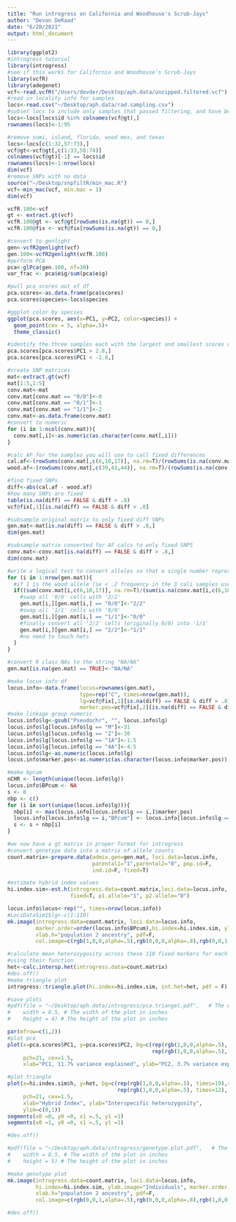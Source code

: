```yaml
---
title: "Run introgress on California and Woodhouse's Scrub-Jays"
author: "Devon DeRaad"
date: "6/20/2021"
output: html_document
---
```


```r
library(ggplot2)
#introgress tutorial
library(introgress)
#see if this works for California and Woodhouse's Scrub-Jays
library(vcfR)
library(adegenet)
vcf<-read.vcfR("/Users/devder/Desktop/aph.data/unzipped.filtered.vcf")
#read in locality info for samples
locs<-read.csv("~/Desktop/aph.data/rad.sampling.csv")
#subset locs to include only samples that passed filtering, and have been retained in the vcf
locs<-locs[locs$id %in% colnames(vcf@gt),]
rownames(locs)<-1:95
```

```r
#remove sumi, island, florida, wood mex, and texas
locs<-locs[c(1:32,57:73),]
vcf@gt<-vcf@gt[,c(1:33,58:74)]
colnames(vcf@gt)[-1] == locs$id
rownames(locs)<-1:nrow(locs)
dim(vcf)
#remove SNPs with no data
source("~/Desktop/snpfiltR/min_mac.R")
vcf<-min_mac(vcf, min.mac = 1)
dim(vcf)

vcfR.100<-vcf
gt <- extract.gt(vcf)
vcfR.100@gt <- vcf@gt[rowSums(is.na(gt)) == 0,]
vcfR.100@fix <- vcf@fix[rowSums(is.na(gt)) == 0,]

#convert to genlight
gen<-vcfR2genlight(vcf)
gen.100<-vcfR2genlight(vcfR.100)
#perform PCA
pca<-glPca(gen.100, nf=30)
var_frac <- pca$eig/sum(pca$eig)

#pull pca scores out of df
pca.scores<-as.data.frame(pca$scores)
pca.scores$species<-locs$species

#ggplot color by species
ggplot(pca.scores, aes(x=PC1, y=PC2, color=species)) +
  geom_point(cex = 5, alpha=.5)+
  theme_classic()
```

```r
#identify the three samples each with the largest and smallest scores on PC1 to use to call fixed differences
pca.scores[pca.scores$PC1 > 2.8,]
pca.scores[pca.scores$PC1 < -1.8,]

#create SNP matrices
mat<-extract.gt(vcf)
mat[1:5,1:5]
conv.mat<-mat
conv.mat[conv.mat == "0/0"]<-0
conv.mat[conv.mat == "0/1"]<-1
conv.mat[conv.mat == "1/1"]<-2
conv.mat<-as.data.frame(conv.mat)
#convert to numeric
for (i in 1:ncol(conv.mat)){
  conv.mat[,i]<-as.numeric(as.character(conv.mat[,i]))
}

#calc AF for the samples you will use to call fixed differences
cal.af<-(rowSums(conv.mat[,c(6,10,17)], na.rm=T)/(rowSums(is.na(conv.mat[,c(6,10,17)]) == FALSE)))/2
wood.af<-(rowSums(conv.mat[,c(39,41,44)], na.rm=T)/(rowSums(is.na(conv.mat[,c(39,41,44)]) == FALSE)))/2

#find fixed SNPs
diff<-abs(cal.af - wood.af)
#how many SNPs are fixed
table(is.na(diff) == FALSE & diff > .8)
vcf@fix[,1][is.na(diff) == FALSE & diff > .8]

#subsample original matrix to only fixed diff SNPs
gen.mat<-mat[is.na(diff) == FALSE & diff > .8,]
dim(gen.mat)

#subsample matrix converted for AF calcs to only fixed SNPS
conv.mat<-conv.mat[is.na(diff) == FALSE & diff > .8,]
dim(conv.mat)

#write a logical test to convert alleles so that a single number represents one parental ancestry
for (i in 1:nrow(gen.mat)){
  #if 1 is the wood allele (ie < .2 frequency in the 3 cali samples used for identifying informative SNPs)
  if((sum(conv.mat[i,c(6,10,17)], na.rm=T)/(sum(is.na(conv.mat[i,c(6,10,17)]) == FALSE)))/2 < .2){
    #swap all '0/0' cells with '2/2'
    gen.mat[i,][gen.mat[i,] == "0/0"]<-"2/2"
    #swap all '1/1' cells with '0/0'
    gen.mat[i,][gen.mat[i,] == "1/1"]<-"0/0"
    #finally convert all '2/2' cells (originally 0/0) into '1/1'
    gen.mat[i,][gen.mat[i,] == "2/2"]<-"1/1"
    #no need to touch hets
  }
}

#convert R class NAs to the string "NA/NA"
gen.mat[is.na(gen.mat) == TRUE]<-"NA/NA"

#make locus info df
locus.info<-data.frame(locus=rownames(gen.mat),
                       type=rep("C", times=nrow(gen.mat)),
                       lg=vcf@fix[,1][is.na(diff) == FALSE & diff > .8],
                       marker.pos=vcf@fix[,2][is.na(diff) == FALSE & diff > .8])
#make linkage group numeric
locus.info$lg<-gsub("Pseudochr", "", locus.info$lg)
locus.info$lg[locus.info$lg == "M"]<-31
locus.info$lg[locus.info$lg == "Z"]<-30
locus.info$lg[locus.info$lg == "1A"]<-1.5
locus.info$lg[locus.info$lg == "4A"]<-4.5
locus.info$lg<-as.numeric(locus.info$lg)
locus.info$marker.pos<-as.numeric(as.character(locus.info$marker.pos))

#make bpcum
nCHR <- length(unique(locus.info$lg))
locus.info$BPcum <- NA
s <- 0
nbp <- c()
for (i in sort(unique(locus.info$lg))){
  nbp[i] <- max(locus.info[locus.info$lg == i,]$marker.pos)
  locus.info[locus.info$lg == i,"BPcum"] <- locus.info[locus.info$lg == i,"marker.pos"] + s
  s <- s + nbp[i]
}
```


```r
#we now have a gt matrix in proper format for introgress
#convert genotype data into a matrix of allele counts
count.matrix<-prepare.data(admix.gen=gen.mat, loci.data=locus.info,
                           parental1="1",parental2="0", pop.id=F,
                           ind.id=F, fixed=T)

#estimate hybrid index values
hi.index.sim<-est.h(introgress.data=count.matrix,loci.data=locus.info,
                    fixed=T, p1.allele="1", p2.allele="0")

locus.info$locus<-rep("", times=nrow(locus.info))
#LociDataSim1$lg<-c(1:110)
mk.image(introgress.data=count.matrix, loci.data=locus.info,
         marker.order=order(locus.info$BPcum),hi.index=hi.index.sim, ylab.image="Individuals",
         xlab.h="population 2 ancestry", pdf=F,
         col.image=c(rgb(1,0,0,alpha=.5),rgb(0,0,0,alpha=.8),rgb(0,0,1,alpha=.5)))
```

```r
#calculate mean heterozygosity across these 110 fixed markers for each sample
#using their function
het<-calc.intersp.het(introgress.data=count.matrix)
#dev.off()
#make triangle plot
introgress::triangle.plot(hi.index=hi.index.sim, int.het=het, pdf = F)
```

```r
#save plots
#pdf(file = "~/Desktop/aph.data/introgress/pca.triangel.pdf",   # The directory you want to save the file in
#    width = 8.5, # The width of the plot in inches
#    height = 4) # The height of the plot in inches

par(mfrow=c(1,2))
#plot pca
plot(x=pca.scores$PC1, y=pca.scores$PC2, bg=c(rep(rgb(1,0,0,alpha=.5), times=19),rgb(0,0,1,alpha=.5),
                                              rep(rgb(1,0,0,alpha=.5), times=12), rep(rgb(0,0,1,alpha=.5), times=17)),
     pch=21, cex=1.5,
     xlab="PC1, 11.7% variance explained", ylab="PC2, 3.7% variance explained")

#plot triangle
plot(x=hi.index.sim$h, y=het, bg=c(rep(rgb(1,0,0,alpha=.5), times=19),rgb(0,0,1,alpha=.5),
                                   rep(rgb(1,0,0,alpha=.5), times=12), rep(rgb(0,0,1,alpha=.5), times=17)),
     pch=21, cex=1.5,
     xlab="Hybrid Index", ylab="Interspecific heterozygosity",
     ylim=c(0,1))
segments(x0 =0, y0 =0, x1 =.5, y1 =1)
segments(x0 =1, y0 =0, x1 =.5, y1 =1)

#dev.off()

#pdf(file = "~/Desktop/aph.data/introgress/genotype.plot.pdf",   # The directory you want to save the file in
#    width = 8.5, # The width of the plot in inches
#    height = 5) # The height of the plot in inches

#make genotype plot
mk.image(introgress.data=count.matrix, loci.data=locus.info,
         hi.index=hi.index.sim, ylab.image="Individuals", marker.order = order(locus.info$BPcum),
         xlab.h="population 2 ancestry", pdf=F,
         col.image=c(rgb(0,0,1,alpha=.5),rgb(0,0,0,alpha=.8),rgb(1,0,0,alpha=.5)))

#dev.off()

```

